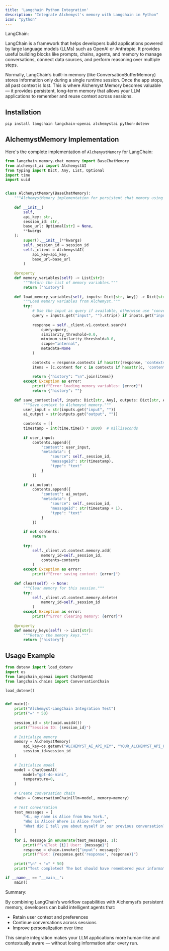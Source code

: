 ```yaml
---
title: 'Langchain Python Integration'
description: "Integrate Alchemyst's memory with Langchain in Python"
icon: "python"
---
```


LangChain:

LangChain is a framework that helps developers build applications powered by large language models (LLMs) such as OpenAI or Anthropic. It provides useful building blocks like prompts, chains, agents, and memory to manage conversations, connect data sources, and perform reasoning over multiple steps.

Normally, LangChain’s built-in memory (like ConversationBufferMemory) stores information only during a single runtime session. Once the app stops, all past context is lost.
This is where Alchemyst Memory becomes valuable — it provides persistent, long-term memory that allows your LLM applications to remember and reuse context across sessions.

## Installation

```bash
pip install langchain langchain-openai alchemystai python-dotenv
```

## AlchemystMemory Implementation

Here's the complete implementation of `AlchemystMemory` for LangChain:

```python
from langchain.memory.chat_memory import BaseChatMemory
from alchemyst_ai import AlchemystAI
from typing import Dict, Any, List, Optional
import time
import uuid


class AlchemystMemory(BaseChatMemory):
    """AlchemystMemory implementation for persistent chat memory using Alchemyst AI."""
    
    def __init__(
        self,
        api_key: str,
        session_id: str,
        base_url: Optional[str] = None,
        **kwargs
    ):
        super().__init__(**kwargs)
        self._session_id = session_id
        self._client = AlchemystAI(
            api_key=api_key,
            base_url=base_url
        )
    
    @property
    def memory_variables(self) -> List[str]:
        """Return the list of memory variables."""
        return ["history"]
    
    def load_memory_variables(self, inputs: Dict[str, Any]) -> Dict[str, Any]:
        """Load memory variables from Alchemyst."""
        try:
            # Use the input as query if available, otherwise use "conversation"
            query = inputs.get("input", "").strip() if inputs.get("input") else "conversation"
            
            response = self._client.v1.context.search(
                query=query,
                similarity_threshold=0.0,
                minimum_similarity_threshold=0.0,
                scope="internal",
                metadata=None
            )
            
            contexts = response.contexts if hasattr(response, 'contexts') else []
            items = [c.content for c in contexts if hasattr(c, 'content') and c.content]
            
            return {"history": "\n".join(items)}
        except Exception as error:
            print(f"Error loading memory variables: {error}")
            return {"history": ""}
    
    def save_context(self, inputs: Dict[str, Any], outputs: Dict[str, Any]) -> None:
        """Save context to Alchemyst memory."""
        user_input = str(inputs.get("input", ""))
        ai_output = str(outputs.get("output", ""))
        
        contents = []
        timestamp = int(time.time() * 1000)  # milliseconds
        
        if user_input:
            contents.append({
                "content": user_input,
                "metadata": {
                    "source": self._session_id,
                    "messageId": str(timestamp),
                    "type": "text"
                }
            })
        
        if ai_output:
            contents.append({
                "content": ai_output,
                "metadata": {
                    "source": self._session_id,
                    "messageId": str(timestamp + 1),
                    "type": "text"
                }
            })
        
        if not contents:
            return
        
        try:
            self._client.v1.context.memory.add(
                memory_id=self._session_id,
                contents=contents
            )
        except Exception as error:
            print(f"Error saving context: {error}")
    
    def clear(self) -> None:
        """Clear memory for this session."""
        try:
            self._client.v1.context.memory.delete(
                memory_id=self._session_id
            )
        except Exception as error:
            print(f"Error clearing memory: {error}")
    
    @property
    def memory_keys(self) -> List[str]:
        """Return the memory keys."""
        return ["history"]
```

## Usage Example

```python
from dotenv import load_dotenv
import os
from langchain_openai import ChatOpenAI
from langchain.chains import ConversationChain

load_dotenv()


def main():
    print("Alchemyst-LangChain Integration Test")
    print("=" * 50)
    
    session_id = str(uuid.uuid4())
    print(f"Session ID: {session_id}")
    
    # Initialize memory
    memory = AlchemystMemory(
        api_key=os.getenv("ALCHEMYST_AI_API_KEY", "YOUR_ALCHEMYST_API_KEY"),
        session_id=session_id
    )
    
    # Initialize model
    model = ChatOpenAI(
        model="gpt-4o-mini",
        temperature=0,
    )
    
    # Create conversation chain
    chain = ConversationChain(llm=model, memory=memory)
    
    # Test conversation
    test_messages = [
        "Hi, my name is Alice from New York.",
        "Who is Alice? Where is Alice from?",
        "What did I tell you about myself in our previous conversation?"
    ]
    
    for i, message in enumerate(test_messages, 1):
        print(f"\n[Test {i}] User: {message}")
        response = chain.invoke({"input": message})
        print(f"Bot: {response.get('response', response)}")
    
    print("\n" + "=" * 50)
    print("Test completed! The bot should have remembered your information.")

if __name__ == "__main__":
    main()
```

Summary:

By combining LangChain’s workflow capabilities with Alchemyst’s persistent memory, developers can build intelligent agents that:

- Retain user context and preferences
- Continue conversations across sessions
- Improve personalization over time

This simple integration makes your LLM applications more human-like and contextually aware — without losing information after every run.